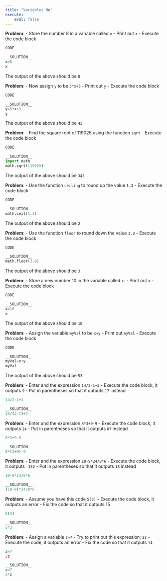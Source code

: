 ```yaml
---
title: "Variables HW"
execute:
    eval: false
---
```


__Problem__: 
- Store the number 8 in a variable called `x`
- Print out `x`
- Execute the code block


```python
CODE
```
```python
__SOLUTION__
x=8
x
```

The output of the above should be `8`

__Problem__: 
- Now assign `y` to be `5*x+3`
- Print out `y`
- Execute the code block

```python
CODE
```
```python
__SOLUTION__
y=5*x+3
y
```

The output of the above should be `43`

__Problem__: 
- Find the square root of 119025 using the function `sqrt`
- Execute the code block

```python
CODE
```
```python
__SOLUTION__
import math
math.sqrt(119025)
```
The output of the above should be `345`


__Problem__: 
- Use the function `ceiling` to round up the value `1.3`
- Execute the code block

```python
CODE
```
```python
__SOLUTION__
math.ceil(1.3)
```

The output of the above should be `2`

__Problem__: 
- Use the function `floor` to round down the value `3.8`
- Execute the code block

```python
CODE
```
```python
__SOLUTION__
math.floor(3.8)
```

The output of the above should be `3`

__Problem__: 
- Store a new number 10 in the variable called `x`.
- Print out `x`
- Execute the code block

```python
CODE
```
```python
__SOLUTION__
x=10
x
```

The output of the above should be `10`

__Problem__: 
- Assign the variable `myVal` to be `x+y`
- Print out `myVal`
- Execute the code block

```python
CODE
```
```python
__SOLUTION__
myVal=x+y
myVal
```
The output of the above should be `53`

__Problem__: 
- Enter and the expression `14/2-1+3`
- Execute the code block, it outputs  `9`
- Put in parentheses so that it outputs `17` instead

```python
14/2-1+3
```
```python
__SOLUTION__
14/(2-1)+3
```

__Problem__: 
- Enter and the expression `8*3+9-9`
- Execute the code block, it outputs  `24`
- Put in parentheses so that it outputs `87` instead

```python
8*3+9-9
```
```python
__SOLUTION__
8*(3+9)-9
```

__Problem__: 
- Enter and the expression `10-9*24/8*6`
- Execute the code block, it outputs  `-152`
- Put in parentheses so that it outputs `18` instead

```python
10-9*24/8*6
```
```python
__SOLUTION__
(10-9)*24/8*6
```

__Problem__: 
- Assume you have this code `5(3)`
- Execute the code block, it outputs  an error
- Fix the code so that it outputs 15

```python
5(3)
```
```python
__SOLUTION__
5*3
```

__Problem__: 
- Assign a variable `z=7`
- Try to print out this expression: `2z`
- Execute the code, it outputs  an error
- Fix the code so that it outputs `14`

```python
z=7
2z
```
```python
__SOLUTION__
z=7
2*z
```
